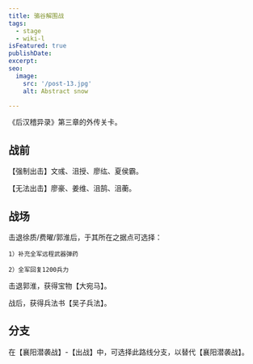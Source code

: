 ```yaml
---
title: 骆谷解围战
tags:
  - stage
  - wiki-l
isFeatured: true
publishDate: 
excerpt: 
seo:
  image:
    src: '/post-13.jpg'
    alt: Abstract snow

---
```



《后汉稽异录》第三章的外传关卡。

<h2  class='section-title'>战前</h2>

【强制出击】文彧、沮授、廖纮、夏侯霸。

【无法出击】廖豪、姜维、沮鹄、沮蘅。


<h2  class='section-title'>战场</h2>

击退徐质/费曜/郭淮后，于其所在之据点可选择：

	1）补充全军远程武器弹药

	2）全军回复1200兵力

击退郭淮，获得宝物【大宛马】。

战后，获得兵法书【吴子兵法】。

<h2  class='section-title'>分支</h2>

在【襄阳潜袭战】-【出战】中，可选择此路线分支，以替代【襄阳潜袭战】。